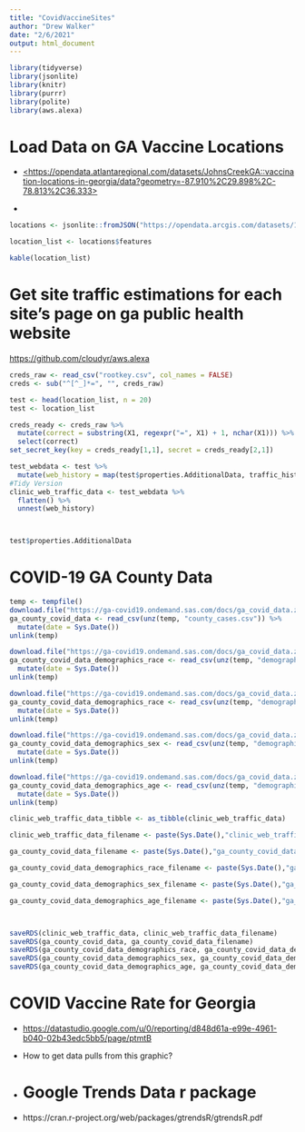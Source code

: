 ```yaml
---
title: "CovidVaccineSites"
author: "Drew Walker"
date: "2/6/2021"
output: html_document
---
```


```r
library(tidyverse)
library(jsonlite)
library(knitr)
library(purrr)
library(polite)
library(aws.alexa)
```

# Load Data on GA Vaccine Locations

-   [<https://opendata.atlantaregional.com/datasets/JohnsCreekGA::vaccination-locations-in-georgia/data?geometry=-87.910%2C29.898%2C-78.813%2C36.333>](https://nam11.safelinks.protection.outlook.com/?url=https%3A%2F%2Fopendata.atlantaregional.com%2Fdatasets%2FJohnsCreekGA%3A%3Avaccination-locations-in-georgia%2Fdata%3Fgeometry%3D-87.910%252C29.898%252C-78.813%252C36.333&data=04%7C01%7Candrew.walker%40emory.edu%7Cfb5e2f80f2ae44ab8cab08d8cb19d112%7Ce004fb9cb0a4424fbcd0322606d5df38%7C0%7C0%7C637482659032160171%7CUnknown%7CTWFpbGZsb3d8eyJWIjoiMC4wLjAwMDAiLCJQIjoiV2luMzIiLCJBTiI6Ik1haWwiLCJXVCI6Mn0%3D%7C1000&sdata=3scGweksr%2BqLzj%2FBt%2BQXhe3N8fqY1M5ik9%2B%2BFO622YM%3D&reserved=0 "Original URL: https://opendata.atlantaregional.com/datasets/JohnsCreekGA::vaccination-locations-in-georgia/data?geometry=-87.910%2C29.898%2C-78.813%2C36.333. Click or tap if you trust this link.")

-   

```r

locations <- jsonlite::fromJSON("https://opendata.arcgis.com/datasets/123f98093dd249159bdb635f4b834fc0_0.geojson", flatten = TRUE)

location_list <- locations$features

kable(location_list)
```

# Get site traffic estimations for each site's page on ga public health website

<https://github.com/cloudyr/aws.alexa>

```r

creds_raw <- read_csv("rootkey.csv", col_names = FALSE)
creds <- sub("^[^_]*=", "", creds_raw)

test <- head(location_list, n = 20)
test <- location_list

creds_ready <- creds_raw %>% 
  mutate(correct = substring(X1, regexpr("=", X1) + 1, nchar(X1))) %>% 
  select(correct)
set_secret_key(key = creds_ready[1,1], secret = creds_ready[2,1])

test_webdata <- test %>% 
  mutate(web_history = map(test$properties.AdditionalData, traffic_history)) 
#Tidy Version
clinic_web_traffic_data <- test_webdata %>% 
  flatten() %>% 
  unnest(web_history)



test$properties.AdditionalData
```

# COVID-19 GA County Data

```r
temp <- tempfile()
download.file("https://ga-covid19.ondemand.sas.com/docs/ga_covid_data.zip",temp)
ga_county_covid_data <- read_csv(unz(temp, "county_cases.csv")) %>% 
  mutate(date = Sys.Date())
unlink(temp)

download.file("https://ga-covid19.ondemand.sas.com/docs/ga_covid_data.zip",temp)
ga_county_covid_data_demographics_race <- read_csv(unz(temp, "demographics_by_race_eth.csv"))%>% 
  mutate(date = Sys.Date())
unlink(temp)

download.file("https://ga-covid19.ondemand.sas.com/docs/ga_covid_data.zip",temp)
ga_county_covid_data_demographics_race <- read_csv(unz(temp, "demographics_by_race_eth.csv"))%>% 
  mutate(date = Sys.Date())
unlink(temp)

download.file("https://ga-covid19.ondemand.sas.com/docs/ga_covid_data.zip",temp)
ga_county_covid_data_demographics_sex <- read_csv(unz(temp, "demographics_by_sex.csv")) %>% 
  mutate(date = Sys.Date())
unlink(temp)

download.file("https://ga-covid19.ondemand.sas.com/docs/ga_covid_data.zip",temp)
ga_county_covid_data_demographics_age <- read_csv(unz(temp, "demographics_by_age_group.csv")) %>% 
  mutate(date = Sys.Date())
unlink(temp)
```

```r
clinic_web_traffic_data_tibble <- as_tibble(clinic_web_traffic_data)

clinic_web_traffic_data_filename <- paste(Sys.Date(),"clinic_web_traffic_data.rds")

ga_county_covid_data_filename <- paste(Sys.Date(),"ga_county_covid_data.rds")

ga_county_covid_data_demographics_race_filename <- paste(Sys.Date(),"ga_county_covid_data_demographics_race.rds")

ga_county_covid_data_demographics_sex_filename <- paste(Sys.Date(),"ga_county_covid_data_demographics_sex.rds")

ga_county_covid_data_demographics_age_filename <- paste(Sys.Date(),"ga_county_covid_data_demographics_age.rds")



saveRDS(clinic_web_traffic_data, clinic_web_traffic_data_filename)
saveRDS(ga_county_covid_data, ga_county_covid_data_filename)
saveRDS(ga_county_covid_data_demographics_race, ga_county_covid_data_demographics_race_filename)
saveRDS(ga_county_covid_data_demographics_sex, ga_county_covid_data_demographics_sex_filename)
saveRDS(ga_county_covid_data_demographics_age, ga_county_covid_data_demographics_age_filename)

```

# COVID Vaccine Rate for Georgia

-   <https://datastudio.google.com/u/0/reporting/d848d61a-e99e-4961-b040-02b43edc5bb5/page/ptmtB>

-   How to get data pulls from this graphic?

-   
# Google Trends Data r package
- https://cran.r-project.org/web/packages/gtrendsR/gtrendsR.pdf

